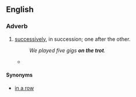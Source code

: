 ==English==

===Adverb===
{{en-adv|-|pos=[[on]] [[the]] [[trot]]}}

# {{idiom}} [[successively]], in succession; one after the other.
#:''We played five gigs '''on the trot'''.''
#*{{quote-news
|year=2011
|date=September 27
|author=Alistair Magowan
|title=Bayern Munich   2 - 0   Man City
|work=BBC Sport
|url=http://news.bbc.co.uk/sport2/hi/football/europe/14982446.stm
|page=
|passage=But they came up against an impressive force in Bayern, who extended their run to 10 wins '''on the trot''', having scored 28 goals in the process and conceding none.}}

====Synonyms====
*[[in a row]]